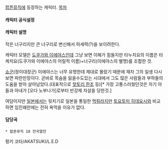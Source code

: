 [[팝픈뮤직]]에 등장하는 캐릭터.
[[목차]]
==== 캐릭터 공식설정 ====

==== 캐릭터 설명 ====
작은 너구리지만 큰 너구리로 변신해서 허세력(?)을 보이려한다.

캐릭터 모델은 [[도쿠가와 이에야스]]인데 그냥 보면 이해가 힘들지만 타누치요의 이름은 타케치요(도쿠가와 이에야스의 어릴적 이름)+너구리(이에야스의 별명)를 조합한 것.
 
[[쇼군]](정이대장군) 이에야스는 너무 유명한데 제대로 몰랐기 때문에 재차 그의 일생 다시 보면 파란만장이다. 곧바로 목숨을 잃을수도있는 시대에서 그도 많은 사람들과 부하들의 도움을 받아 살아남았다.(대표적으로 [[핫토리 한조]] 등)[* 가장 고통스러웠던것은 자기 아들과 아내가 [오다 노부나가]로부터 반강제 자살을 당한것.]

여담이지만 [[일본]]에서는 뒷치기로 일본을 통일한 [[먹튀]]라지만 [[토요토미 히데요시]]와 비교하면 임진왜란에는 전혀 욕먹을 이유가 없다. 

==== 담당곡 ====
 * 팝픈뮤직 18 전국열전
펑키 코타/AKATSUKI/L.E.D
